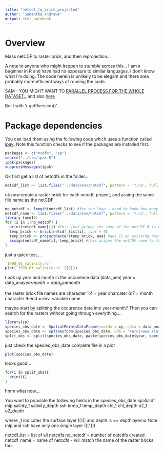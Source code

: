 ```yaml
---
title: "netcdf_to_brick_projected"
author: "Samantha Andrews"
output: html_notebook
---
```


# Overview
Mass netCDF to raster brick, and then reprojection...

A note to anyone who might happen to stumble across this... I am a beginner in R and have had no exposure to similar languages. I don't know what I'm doing. The code herein is unlikely to be elegant and there area probably more efficient ways of running the code.

SAM - YOU MIGHT WANT TO [PARALLEL PROCESS FOR THE WHOLE DATASET..](https://cran.r-project.org/web/packages/doParallel/vignettes/gettingstartedParallel.pdf) and also [here](https://gis.stackexchange.com/questions/253618/r-multicore-approach-to-extract-raster-values-using-spatial-points)

Built with 'r getRversion()'.

# Package dependencies
You can load them using the following code which uses a function called [ipak](https://gist.github.com/stevenworthington/3178163). 
Note this function checks to see if the packages are installed first.

```r
packages <- c("ncdf4", "sp")
source("../src/ipak.R")
ipak(packages)
suppressMessages(ipak)
```

Ok first get a list of netcdfs in the folder...
```r
netcdf_list <- list.files("../data/env/netcdf", pattern = '*.nc', full.names = TRUE)
```

ok now create a raster brick for each netcdf, project, and assing the same file name as the netCDF

```r
no_netcdf <- length(netcdf_list) #for the loop - need to know how many files to cycle through
netcdf_name <- list.files("../data/env/netcdf", pattern = '*.nc', full.names = FALSE) #false means the path is not included
library (ncdf4)
for (i in 1:no_netcdf) {
  print(netcdf_name[i]) #this just prings the name of the netCDF R is working on
  temp_brick <- brick(netcdf_list[i], lvar = 4)
  temp_brick <- projectRaster(temp_brick, aea) #aea is an existing raster in the projection I want that I created (environmental_data_preperation)
  assign(netcdf_name[i], temp_brick) #this asigns the netCDF name to the raster brick
}

```
just a quick test....

```r
`1998_01_salinity.nc`
plot(`1998_01_salinity.nc` [[8]])
```

Look up year and month in the occurence data (data_aea)
year = data_aea$year
month = data_aea$month

the raster brick file names are 
character 1:4 = year
charcater 6:7 = month
character 9:end = env. variable name


maybe start by splitting the occurence data into year-month? Then you can search for the rasters without going through everything....
```r
library(sp)
species_obs_date <- SpatialPointsDataFrame(coords = xy, data = data_aea, proj4string = CRS("+proj=longlat +datum=WGS84 +ellps=WGS84 +towgs84=0,0,0")) #convert into a spatialpoints dataframe to do the extraction
species_obs_date <- spTransform(species_obs_date, CRS = "+proj=aea +lat_1=50 +lat_2=70 +lat_0=40 +lon_0=-60 +x_0=0 +y_0=0 +ellps=GRS80 +datum=NAD83 +units=m +no_defs") #need to reproject.... note -60 used to be -91. Changed to 'straighten up'
split_obs <- split(species_obs_date, paste(species_obs_date$year, species_obs_date$month))
```

just check the species_obs_date complete file in a plot
```r
plot(species_obs_date)
```
looks good...

```r
for(i in split_obs){
  print(i)
}
```


hmm what now....

You want to populate the following fields in the species_obs_date spatialdf
mlp
salinty_1
salinity_depth
ssh
temp_1
temp_depth
chl_1
chl_depth
o2_1
o2_depth

where _1 indicates the surface layer [[1]] and depth is == depthlayerno
Note mlp and ssh have only one single layer ([[1]])


netcdf_list = list of all netcdfs
no_netcdf = number of netcdfs created
netcdf_name = name of netcdfs - will match the name of the raster bricks too.


```r



```




